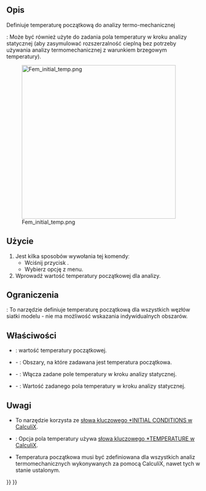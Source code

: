 <languages/>

{{Docnav
|[[FEM_ConstraintSelfWeight/pl|Obciążenie grawitacją]]
|[[FEM_ConstraintHeatflux/pl|Obciążenie strumieniem ciepła]]
|[[FEM_Workbench/pl|środowisko pracy MES]]
|IconL=FEM_ConstraintSelfWeight.svg
|IconR=FEM_ConstraintHeatflux.svg
|IconC=Workbench_FEM.svg
}}

{{GuiCommandContainer|
{{GuiCommand/pl
|Name=FEM ConstraintInitialTemperature
|Name/pl=MES: Temperatura początkowa
|MenuLocation=Model → Warunki brzegowe i obciążenia termiczne → Temperatura początkowa
|Workbenches=[[FEM_Workbench/pl|MES]]
|SeeAlso=[[FEM_tutorial/pl|Poradnik MES]]
}}
{{GuiCommandFemInfo/pl
|Solvers=CalculiX, Elmer
}}
}}

<span id="Description"></span>
==Opis==

Definiuje temperaturę początkową do analizy termo-mechanicznej

{{Version/pl|1.0}}: Może być również użyte do zadania pola temperatury w kroku analizy statycznej (aby zasymulować rozszerzalność cieplną bez potrzeby używania analizy termomechanicznej z warunkiem brzegowym temperatury).

[[Image:Fem_initial_temp.png|400px]]

{{Caption|Dwie kostki z różnymi temperaturami początkowymi wymieniające ciepło}}

<span id="Usage"></span>
==Użycie==

# Jest kilka sposobów wywołania tej komendyː
#* Wciśnij przycisk {{Button|[[Image:FEM_ConstraintInitialTemperature.svg|16px]] '''Temperatura początkowa'''}}.
#* Wybierz opcję {{MenuCommand|Model → Warunki brzegowe i obciążenia termiczne → [[Image:FEM_ConstraintInitialTemperature.svg|16px]] Temperatura początkowa}} z menu.
# Wprowadź wartość temperatury początkowej dla analizy.

<span id="Limitations"></span>
==Ograniczenia==

{{VersionMinus/pl|1.0}}: To narzędzie definiuje temperaturę początkową dla wszystkich węzłów siatki modelu - nie ma możliwość wskazania indywidualnych obszarów.

<span id="Properties"></span>
==Właściwości==

<div class="mw-translate-fuzzy">
* {{PropertyData|initial Temperature}}: wartość temperatury początkowej.
* {{PropertyData|References}} - {{Version/pl|1.1}}: Obszary, na które zadawana jest temperatura początkowa.
* {{PropertyData|Enable Final Temperature}} - {{Version/pl|1.1}}: Włącza zadane pole temperatury w kroku analizy statycznej.
* {{PropertyData|Final Temperature}} - {{Version/pl|1.1}}: Wartość zadanego pola temperatury w kroku analizy statycznej.
</div>

: {{Code|lang=text|code=
time_1, amplitude_value_1
...
}}

<span id="Notes"></span>
==Uwagi==

* To narzędzie korzysta ze [https://web.mit.edu/calculix_v2.7/CalculiX/ccx_2.7/doc/ccx/node215.html słowa kluczowego *INITIAL CONDITIONS w CalculiX].
* {{Version/pl|1.1}}: Opcja pola temperatury używa [https://web.mit.edu/calculix_v2.7/CalculiX/ccx_2.7/doc/ccx/node250.html słowa kluczowego *TEMPERATURE w CalculiX].
* Temperatura początkowa musi być zdefiniowana dla wszystkich analiz termomechanicznych wykonywanych za pomocą CalculiX, nawet tych w stanie ustalonym.


{{Docnav
|[[FEM_ConstraintSelfWeight/pl|Obciążenie grawitacją]]
|[[FEM_ConstraintHeatflux/pl|Obciążenie strumieniem ciepła]]
|[[FEM_Workbench/pl|środowisko pracy MES]]
|IconL=FEM_ConstraintSelfWeight.svg
|IconR=FEM_ConstraintHeatflux.svg
|IconC=Workbench_FEM.svg
}}

{{FEM Tools navi{{#translation:}}}}
{{Userdocnavi{{#translation:}}}}